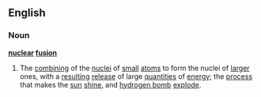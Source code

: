 ==English==
===Noun===
'''[[nuclear]] [[fusion]]'''
#{{physics}} The [[combining]] of the [[nuclei]] of [[small]] [[atom]]s to form the nuclei of [[larger]] ones, with a [[resulting]] [[release]] of large [[quantities]] of [[energy]]; the [[process]] that makes the [[sun]] [[shine]], and [[hydrogen bomb]] [[explode]].